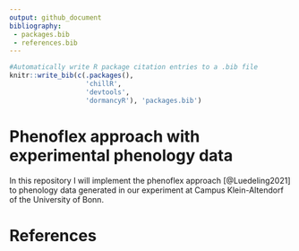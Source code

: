 ```yaml
---
output: github_document
bibliography: 
 - packages.bib
 - references.bib
---
```


```r
#Automatically write R package citation entries to a .bib file
knitr::write_bib(c(.packages(), 
                   'chillR',
                   'devtools',
                   'dormancyR'), 'packages.bib')
```

# Phenoflex approach with experimental phenology data

In this repository I will implement the phenoflex approach [@Luedeling2021] to phenology data generated in our experiment at Campus Klein-Altendorf of the University of Bonn.

# References